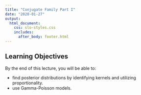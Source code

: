 ```yaml
---
title: "Conjugate Family Part I"
date: "2020-01-27"
output: 
  html_document:
    css: slo-styles.css 
    includes:
      after_body: footer.html
---
```


## Learning Objectives

By the end of this lecture, you will be able to:

- find posterior distributions by identifying kernels and utilizing proportionality. 
- use Gamma-Poisson models.

<br>
<br>
<br>